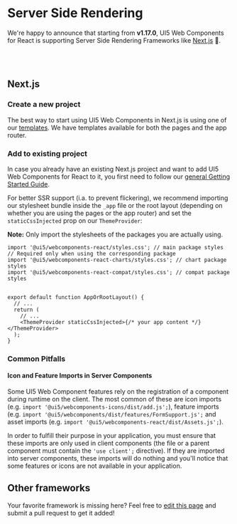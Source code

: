 
<Meta title="Server Side Rendering" />

<TableOfContent />

# Server Side Rendering

We're happy to announce that starting from **v1.17.0**, UI5 Web Components for React is supporting Server Side Rendering Frameworks like [Next.js](https://nextjs.org/) 🎉.

<SsrLimitations />

<br />
<br />

## Next.js

### Create a new project

The best way to start using UI5 Web Components in Next.js is using one of our [templates](?path=/docs/project-templates-examples--docs#templates).
We have templates available for both the pages and the app router.

### Add to existing project

In case you already have an existing Next.js project and want to add UI5 Web Components for React to it, you first need to follow our [general Getting Started Guide](?path=/docs/getting-started--docs#add-ui5webcomponents-react-to-an-existing-app).

For better SSR support (i.a. to prevent flickering), we recommend importing our stylesheet bundle inside the `_app` file or the root layout (depending on whether you are using the pages or the app router) and set the `staticCssInjected` prop on our `ThemeProvider`:

**Note:** Only import the stylesheets of the packages you are actually using.

```tsx
import '@ui5/webcomponents-react/styles.css'; // main package styles
// Required only when using the corresponding package
import '@ui5/webcomponents-react-charts/styles.css'; // chart package styles
import '@ui5/webcomponents-react-compat/styles.css'; // compat package styles


export default function AppOrRootLayout() {
  // ...
  return (
    // ...
    <ThemeProvider staticCssInjected>{/* your app content */}</ThemeProvider>
  );
}
```

### Common Pitfalls

#### Icon and Feature Imports in Server Components

Some UI5 Web Component features rely on the registration of a component during runtime on the client.
The most common of these are icon imports (e.g. `import '@ui5/webcomponents-icons/dist/add.js';`), feature imports (e.g. `import '@ui5/webcomponents/dist/features/FormSupport.js';` and asset imports (e.g. `import '@ui5/webcomponents-react/dist/Assets.js';`).

In order to fulfill their purpose in your application, you must ensure that these imports are only used in client components (the file or a parent component must contain the `'use client';` directive).
If they are imported into server components, these imports will do nothing and you'll notice that some features or icons are not available in your application.

## Other frameworks

Your favorite framework is missing here? Feel free to [edit this page](https://github.com/SAP/ui5-webcomponents-react/blob/main/docs/knowledge-base/ServerSideRendering.mdx) and submit a pull request to get it added!

<Footer />
